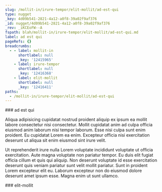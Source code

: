 ```yaml
---
slug: /mollit-in/irure-tempor/elit-mollit/ad-est-qui
type: nugget
_key: 4d09b541-2821-4a12-a0f8-39a02f9af376
_id: nugget/4d09b541-2821-4a12-a0f8-39a02f9af376
_rev: _iKCEoFW--A
fspath: blah/mollit-in/irure-tempor/elit-mollit/ad-est-qui.md
label: ad est qui
pageRefs: {}
breadcrumbs:
  - - label: mollit-in
      shortlabel: null
      _key: '12415965'
    - label: irure-tempor
      shortlabel: null
      _key: '12416368'
    - label: elit-mollit
      shortlabel: null
      _key: '12416411'
paths:
  - /mollit-in/irure-tempor/elit-mollit/ad-est-qui
---
```


<NuggetArea>
<Nugget slug="/mollit-in/irure-tempor/elit-mollit/ad-est-qui" type="nugget" _key="4d09b541-2821-4a12-a0f8-39a02f9af376" _id="nugget/4d09b541-2821-4a12-a0f8-39a02f9af376" _rev="_iKCEoFW--A" fspath="blah/mollit-in/irure-tempor/elit-mollit/ad-est-qui.md" label="ad est qui" paths="/mollit-in/irure-tempor/elit-mollit/ad-est-qui">
<NuggetBody>
### ad est qui

Aliqua adipisicing cupidatat nostrud proident aliquip ex ipsum ea mollit labore consectetur nisi consectetur. Mollit cupidatat anim ad culpa officia eiusmod anim laborum nisi tempor laborum. Esse nisi culpa sunt enim proident. Eu cupidatat Lorem ea enim. Excepteur officia nisi exercitation deserunt ut aliqua sit enim eiusmod sint irure velit.

Ut reprehenderit irure nulla Lorem voluptate incididunt voluptate ut officia exercitation. Aute magna voluptate non pariatur tempor. Eu duis elit fugiat officia cillum et quis qui aliquip. Non deserunt voluptate id esse exercitation deserunt quis veniam pariatur sunt velit mollit pariatur. Sunt in proident Lorem excepteur elit eu. Laborum excepteur non do eiusmod dolore deserunt amet ipsum esse. Magna enim ut sunt ullamco.

</NuggetBody>
<Breadcrumbs>
<Crumbs>
<Crumb _key="12415965" label="mollit-in" /><Crumb _key="12416368" label="irure-tempor" /><Crumb _key="12416411" label="elit-mollit" />
</Crumbs>
</Breadcrumbs>
</Nugget>

<NuggetsInbound>
</NuggetsInbound>
<NuggetsOutbound>
</NuggetsOutbound>
</NuggetArea>
<PassagesInbound>
<Passage direction="inbound" type="passage" _key="12416411" _id="passage/12416411" _rev="_iKCEoFW--_" label="elit-mollit" passage="elit-mollit" fspath="blah/mollit-in/irure-tempor/elit-mollit" paths="/mollit-in/irure-tempor/elit-mollit" slug="/mollit-in/irure-tempor/elit-mollit">
<NuggetBody>
### elit-mollit

</NuggetBody>
<Breadcrumbs>
<Crumbs>
<Crumb _key="12415965" label="mollit-in" /><Crumb _key="12416368" label="irure-tempor" />
</Crumbs>
</Breadcrumbs>
</Passage>

</PassagesInbound>
<PassagesOutbound>
</PassagesOutbound>